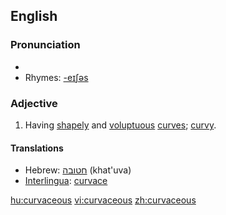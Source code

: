 ==English==

===Pronunciation===
*{{audio|en-uk-curvaceous.ogg|Audio (UK)}}
*Rhymes: [[Rhymes:English:-eɪʃəs|-eɪʃəs]]

===Adjective===
{{en-adj}}

# {{qualifier|of a woman}} Having [[shapely]] and [[voluptuous]] [[curve]]s; [[curvy]].

====Translations====
*Hebrew: [[חטובה]] (khat'uva) {{f}}
*[[Interlingua]]: [[curvace]]

[[hu:curvaceous]]
[[vi:curvaceous]]
[[zh:curvaceous]]